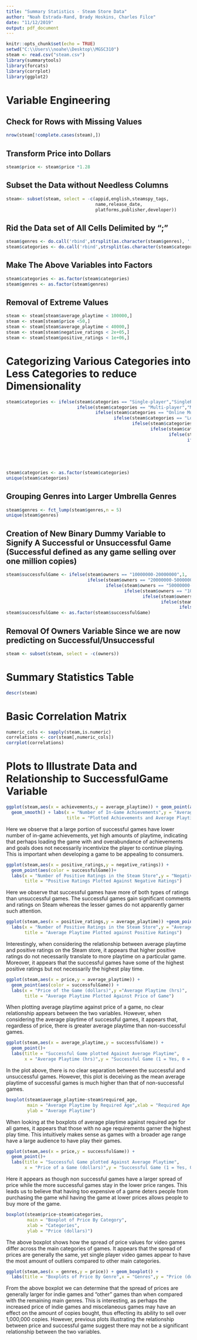 ```yaml
---
title: "Summary Statistics - Steam Store Data"
author: "Noah Estrada-Rand, Brady Hoskins, Charles Filce"
date: "11/12/2019"
output: pdf_document
---
```


```r
knitr::opts_chunk$set(echo = TRUE)
setwd("C:\\Users\\noahe\\Desktop\\MGSC310")
steam <- read.csv("steam.csv")
library(summarytools)
library(forcats)
library(corrplot)
library(ggplot2)
```

# Variable Engineering

## Check for Rows with Missing Values
```r
nrow(steam[!complete.cases(steam),])
```

## Transform Price into Dollars
```r
steam$price <- steam$price *1.28
```

## Subset the Data without Needless Columns
```r
steam<- subset(steam, select = -c(appid,english,steamspy_tags,
                                  name,release_date,
                                  platforms,publisher,developer))
```

## Rid the Data set of All Cells Delimited by ";"
```r
steam$genres <- do.call('rbind',strsplit(as.character(steam$genres), ';', fixed=TRUE))[,1]
steam$categories <- do.call('rbind',strsplit(as.character(steam$categories), ';', fixed=TRUE))[,1]
```

## Make The Above Variables into Factors
```r
steam$categories <- as.factor(steam$categories)
steam$genres <- as.factor(steam$genres)
```


## Removal of Extreme Values
```r
steam <- steam[steam$average_playtime < 100000,]
steam <- steam[steam$price <50,]
steam <- steam[steam$average_playtime < 40000,]
steam <- steam[steam$negative_ratings < 2e+05,]
steam <- steam[steam$positive_ratings < 1e+06,]
```

# Categorizing Various Categories into Less Categories to reduce Dimensionality
```r
steam$categories <- ifelse(steam$categories == "Single-player","SinglePlayer",
                           ifelse(steam$categories == "Multi-player","Multi-Player",
                                  ifelse(steam$categories == "Online Multi-Player","Multi-Player",
                                         ifelse(steam$categories == "Local Multi-Player","Multi-Player",
                                                ifelse(steam$categories == "MMO","MMO",
                                                       ifelse(steam$categories == "Co-op","Co-op",
                                                              ifelse(steam$categories == "Shared/Split Screen","Co-op",
                                                                     ifelse(steam$categories == "Local Co-op","Co-op",
                                                                            ifelse(steam$categories == "Online Co-op","Co-op",
                                                                                   ifelse(steam$categories == "Steam Cloud","Steam",
                                                                                          ifelse(steam$categories == "Steam Trading Cards","Steam",
                                                                                                 ifelse(steam$categories == "Steam Leaderboards","Steam",
                                                                                                        ifelse(steam$categories == "Steam Achievements","Steam","Other")))))))))))))
steam$categories <- as.factor(steam$categories)
unique(steam$categories)
```

## Grouping Genres into Larger Umbrella Genres
```r
steam$genres <- fct_lump(steam$genres,n = 5)
unique(steam$genres)
```

## Creation of New Binary Dummy Variable to Signify A Successful or Unsuccessful Game (Successful defined as any game selling over one million copies)
```r
steam$successfulGame <- ifelse(steam$owners == "10000000-20000000",1,
                               ifelse(steam$owners == "20000000-50000000",1,
                                      ifelse(steam$owners == "50000000-100000000",1,
                                             ifelse(steam$owners == "100000000-200000000",1,
                                                    ifelse(steam$owners == "5000000-10000000",1,
                                                           ifelse(steam$owners == "2000000-5000000",1,
                                                                  ifelse(steam$owners == "1000000-2000000",1,0)))))))
steam$successfulGame <- as.factor(steam$successfulGame)

```

## Removal Of Owners Variable Since we are now predicting on Successful/Unsuccessful
```r
steam <- subset(steam, select = -c(owners))
```

# Summary Statistics Table
```r
descr(steam)
```

# Basic Correlation Matrix
```r
numeric_cols <- sapply(steam,is.numeric)
correlations <- cor(steam[,numeric_cols])
corrplot(correlations)
```

# Plots to Illustrate Data and Relationship to SuccessfulGame Variable
```r
ggplot(steam,aes(x = achievements,y = average_playtime)) + geom_point(aes(color = successfulGame))+
  geom_smooth() + labs(x = "Number of In-Game Achievements",y = "Average Playtime (hrs)",
                       title = "Plotted Achievements and Average Playtime")
```
Here we observe that a large portion of successful games have lower number of in-game achievements, yet high amounts of playtime, indicating that perhaps loading the game with and overabundance of achievements and goals does not necessarily incentivize the player to continue playing.  This is important when developing a game to be appealing to consumers.
```r
ggplot(steam,aes(x = positive_ratings,y = negative_ratings)) + 
  geom_point(aes(color = successfulGame))+
  labs(x = "Number of Positive Ratings in the Steam Store",y = "Negative Ratings in the Steam Store",
       title = "Positive Ratings Plotted Against Negative Ratings")
```
Here we observe that successful games have more of both types of ratings than unsuccessful games.  The successful games gain significant comments and ratings on Steam whereas the lesser games do not apparently garner such attention.
```r
ggplot(steam,aes(x = positive_ratings,y = average_playtime)) +geom_point(aes(color = successfulGame))+
  labs(x = "Number of Positive Ratings in the Steam Store",y = "Average Playtime (hrs)",
       title = "Average Playtime Plotted against Positive Ratings")
```
Interestingly, when considering the relationship between average playtime and positive ratings on the Steam store, it appears that higher positive ratings do not necessarily translate to more playtime on a particular game.  Moreover, it appears that the successful games have some of the highest positive ratings but not necessarily the highest play time.
```r
ggplot(steam,aes(x = price,y = average_playtime)) + 
  geom_point(aes(color = successfulGame)) + 
  labs(x = "Price of the Game (dollars)",y ="Average Playtime (hrs)",
       title = "Average Playtime Plotted Against Price of Game")
```
When plotting average playtime against price of a game, no clear relationship appears between the two variables.  However, when considering the average playtime of successful games, it appears that, regardless of price, there is greater average playtime than non-successful games.
```r
ggplot(steam,aes(x = average_playtime,y = successfulGame)) +
  geom_point()+
  labs(title = "Successful Game plotted Against Average Playtime",
       x = "Average Playtime (hrs)",y = "Successful Game (1 = Yes, 0 = No)")
```
In the plot above, there is no clear separation between the successful and unsuccessful games.  However, this plot is deceiving as the mean average playtime of successful games is much higher than that of non-successful games.
```r
boxplot(steam$average_playtime~steam$required_age,
        main = "Average Playtime by Required Age",xlab = "Required Age (years)",
        ylab = "Average Playtime")
```
When looking at the boxplots of average playtime against required age for all games, it appears that those with no age requirements garner the highest play time.  This intuitively makes sense as games with a broader age range have a large audience to have play their games.
```r
ggplot(steam,aes(x = price,y = successfulGame)) +
  geom_point()+
  labs(title = "Successful Game plotted Against Average Playtime",
       x = "Price of a Game (dollars)",y = "Successful Game (1 = Yes, 0 = No)")
```
Here it appears as though non successful games have a larger spread of price while the more successful games stay in the lower price ranges.  This leads us to believe that having too expensive of a game deters people from purchasing the game whil having the game at lower prices allows people to buy more of the game.
```r
boxplot(steam$price~steam$categories,
        main = "Boxplot of Price By Category",
        xlab = "Categories",
        ylab = "Price (dollars)")
```
The above boxplot shows how the spread of price values for video games differ across the main categories of games. It appears that the spread of prices are generally the same, yet single player video games appear to have the most amount of outliers compared to other main categories.
```r
ggplot(steam,aes(x = genres,y = price)) + geom_boxplot() + 
  labs(title = "Boxplots of Price By Genre",x = "Genres",y = "Price (dollars)")
```
From the above boxplot we can determine that the spread of prices are generally larger for indie games and "other" games than when compared with the remaining main genres.  This is interesting, as perhaps the increased price of indie games and miscelaneous games may have an effect on the amount of copies bought, thus effecting its ability to sell over 1,000,000 copies.  However, previous plots illustrating the relationship between price and successful game suggest there may not be a significant relationship between the two variables.
